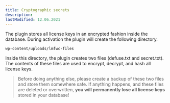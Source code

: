 ```yaml
---
title: Cryptographic secrets
description:
lastModified: 12.06.2021
---
```


The plugin stores all license keys in an encrypted fashion inside the database. During activation the plugin will
create the following directory.

`wp-content/uploads/lmfwc-files`

Inside this directory, the plugin creates two files (defuse.txt and secret.txt). The contents of these files are used
to encrypt, decrypt, and hash all license keys.

>Before doing anything else, please create a backup of these two files and store them somewhere safe. If anything
happens, and these files are deleted or overwritten, **you will permanently lose all license keys** stored in your
database!
